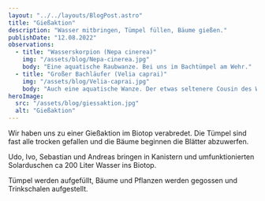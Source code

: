 ```yaml
---
layout: "../../layouts/BlogPost.astro"
title: "Gießaktion"
description: "Wasser mitbringen, Tümpel füllen, Bäume gießen."
publishDate: "12.08.2022"
observations:
  - title: "Wasserskorpion (Nepa cinerea)"
    img: "/assets/blog/Nepa-cinerea.jpg"
    body: "Eine aquatische Raubwanze. Bei uns im Bachtümpel am Wehr."
  - title: "Großer Bachläufer (Velia caprai)"
    img: "/assets/blog/Velia-caprai.jpg"
    body: "Auch eine aquatische Wanze. Der etwas seltenere Cousin des Wasserläufers."
heroImage:
  src: "/assets/blog/giessaktion.jpg"
  alt: "Gießaktion"
---
```



Wir haben uns zu einer Gießaktion im Biotop verabredet.
Die Tümpel sind fast alle trocken gefallen und die Bäume beginnen die Blätter abzuwerfen.

Udo, Ivo, Sebastian und Andreas bringen in Kanistern und umfunktionierten Solarduschen ca 200 Liter Wasser ins Biotop.

Tümpel werden aufgefüllt, Bäume und Pflanzen werden gegossen und Trinkschalen aufgestellt.

<Cards observations={frontmatter.observations} />

